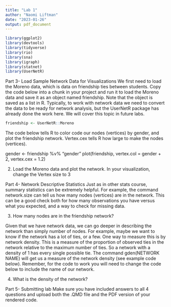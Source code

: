 ```yaml
---
title: "Lab 1"
author: "Naomi Liftman"
date: "2023-01-26"
output: pdf_document
---
```


```r
library(ggplot2)
library(devtools)
library(tidyverse)
library(rio)
library(sna)
library(igraph)
library(statnet)
library(UserNetR)
```

Part 3- Load Sample Network Data for Visualizations
We first need to load the Moreno data, which is data on friendship ties between students. Copy the code below into a chunk in your project and run it to load the Moreno data and save it as an object named friendship. Note that the object is saved as a list in R. Typically, to work with network data we need to convert the data to be ready for network analysis, but the UserNetR package has already done the work here. We will cover this topic in future labs.

```r
friendship <- UserNetR::Moreno
```
The code below tells R to color code our nodes (vertices) by gender, and plot the friendship network. Vertex.cex tells R how large to make the nodes (vertices).

gender <- friendship %v% "gender" 
plot(friendship, vertex.col = gender + 2, vertex.cex = 1.2)


2. Load the Moreno data and plot the network. In your visualization, change the Vertex size to 3

Part 4- Network Descriptive Statistics
Just as in other stats course, summary statistics can be extremely helpful. For example, the command network.size can tell us how many nodes (vertices) are in the network. This can be a good check both for how many observations you have versus what you expected, and a way to check for missing data.

3. How many nodes are in the friendship network?

Given that we have network data, we can go deeper in describing the network than simply number of nodes. For example, maybe we want to know if the network has a lot of ties, or a few. One way to measure this is by network density. This is a measure of the proportion of observed ties in the network relative to the maximum number of ties. So a network with a density of 1 has every single possible tie. The command gden(NETWORK NAME) will get us a measure of the network density (see example code below). Remember, for the code to work you will need to change the code below to include the name of our network.

4. What is the density of the network?

Part 5- Submitting lab
Make sure you have included answers to all 4 questions and upload both the .QMD file and the PDF version of your rendered code.